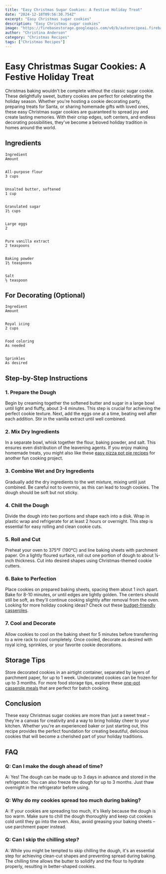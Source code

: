 ```yaml
---
title: "Easy Christmas Sugar Cookies: A Festive Holiday Treat"
date: "2024-12-18T09:56:30.754Z"
excerpt: "Easy Christmas sugar cookies"
description: "Easy Christmas sugar cookies"
image: "https://firebasestorage.googleapis.com/v0/b/autorecipeai.firebasestorage.app/o/generated-images%2F1734515788184-d5qfjrcl2n.jpg?alt=media&token=2b4e570b-a3f0-4da8-aabf-32bc6a5c30ee"
author: "Christina Anderson"
category: "Christmas Recipes"
tags: ["Christmas Recipes"]
---
```


# Easy Christmas Sugar Cookies: A Festive Holiday Treat


Christmas baking wouldn't be complete without the classic sugar cookie. These delightfully sweet, buttery cookies are perfect for celebrating the holiday season. Whether you're hosting a cookie decorating party, preparing treats for Santa, or sharing homemade gifts with loved ones, these easy Christmas sugar cookies are guaranteed to spread joy and create lasting memories. With their crisp edges, soft centers, and endless decorating possibilities, they've become a beloved holiday tradition in homes around the world.



## Ingredients




    Ingredient
    Amount


    All-purpose flour
    3 cups


    Unsalted butter, softened
    1 cup


    Granulated sugar
    1½ cups


    Large eggs
    2


    Pure vanilla extract
    2 teaspoons


    Baking powder
    1½ teaspoons


    Salt
    ½ teaspoon





## For Decorating (Optional)



    Ingredient
    Amount


    Royal icing
    2 cups


    Food coloring
    As needed


    Sprinkles
    As desired





## Step-by-Step Instructions


### 1. Prepare the Dough

Begin by creaming together the softened butter and sugar in a large bowl until light and fluffy, about 3-4 minutes. This step is crucial for achieving the perfect cookie texture. Next, add the eggs one at a time, beating well after each addition. Stir in the vanilla extract until well combined.



### 2. Mix Dry Ingredients

In a separate bowl, whisk together the flour, baking powder, and salt. This ensures even distribution of the leavening agents. If you enjoy making homemade treats, you might also like these [easy pizza pot pie recipes](https://healtystack.com/easy-pizza-pot-pie/) for another fun cooking project.



### 3. Combine Wet and Dry Ingredients

Gradually add the dry ingredients to the wet mixture, mixing until just combined. Be careful not to overmix, as this can lead to tough cookies. The dough should be soft but not sticky.



### 4. Chill the Dough

Divide the dough into two portions and shape each into a disk. Wrap in plastic wrap and refrigerate for at least 2 hours or overnight. This step is essential for easy rolling and clean cookie cuts.



### 5. Roll and Cut

Preheat your oven to 375°F (190°C) and line baking sheets with parchment paper. On a lightly floured surface, roll out one portion of dough to about ¼-inch thickness. Cut into desired shapes using Christmas-themed cookie cutters.



### 6. Bake to Perfection

Place cookies on prepared baking sheets, spacing them about 1 inch apart. Bake for 8-10 minutes, or until edges are lightly golden. The centers should still be soft, as they'll continue cooking slightly after removal from the oven. Looking for more holiday cooking ideas? Check out these [budget-friendly casseroles](https://healtystack.com/budget-friendly-casseroles/).



### 7. Cool and Decorate

Allow cookies to cool on the baking sheet for 5 minutes before transferring to a wire rack to cool completely. Once cooled, decorate as desired with royal icing, sprinkles, or your favorite cookie decorations.



## Storage Tips

Store decorated cookies in an airtight container, separated by layers of parchment paper, for up to 1 week. Undecorated cookies can be frozen for up to 3 months. For more food storage tips, explore these [one-pot casserole meals](https://healtystack.com/one-pot-casserole-meals/) that are perfect for batch cooking.



## Conclusion

These easy Christmas sugar cookies are more than just a sweet treat – they're a canvas for creativity and a way to bring holiday cheer to your kitchen. Whether you're an experienced baker or just starting out, this recipe provides the perfect foundation for creating beautiful, delicious cookies that will become a cherished part of your holiday traditions.



## FAQ


### Q: Can I make the dough ahead of time?

A: Yes! The dough can be made up to 3 days in advance and stored in the refrigerator. You can also freeze the dough for up to 3 months. Just thaw overnight in the refrigerator before using.



### Q: Why do my cookies spread too much during baking?

A: If your cookies are spreading too much, it's likely because the dough is too warm. Make sure to chill the dough thoroughly and keep cut cookies cold until they go into the oven. Also, avoid greasing your baking sheets – use parchment paper instead.



### Q: Can I skip the chilling step?

A: While you might be tempted to skip chilling the dough, it's an essential step for achieving clean-cut shapes and preventing spread during baking. The chilling time allows the butter to solidify and the flour to hydrate properly, resulting in better-shaped cookies.

